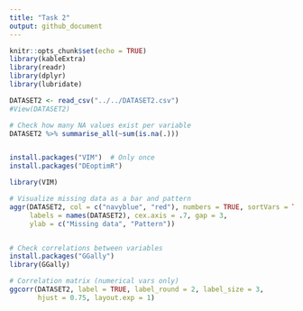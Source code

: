```yaml
---
title: "Task 2"
output: github_document
---
```


```r
knitr::opts_chunk$set(echo = TRUE)
library(kableExtra)
library(readr)
library(dplyr)
library(lubridate)
```

```r
DATASET2 <- read_csv("../../DATASET2.csv")
#View(DATASET2)

# Check how many NA values exist per variable
DATASET2 %>% summarise_all(~sum(is.na(.)))


install.packages("VIM")  # Only once
install.packages("DEoptimR")

library(VIM)

# Visualize missing data as a bar and pattern
aggr(DATASET2, col = c("navyblue", "red"), numbers = TRUE, sortVars = TRUE,
     labels = names(DATASET2), cex.axis = .7, gap = 3, 
     ylab = c("Missing data", "Pattern"))


# Check correlations between variables
install.packages("GGally")
library(GGally)

# Correlation matrix (numerical vars only)
ggcorr(DATASET2, label = TRUE, label_round = 2, label_size = 3, 
       hjust = 0.75, layout.exp = 1)

```

